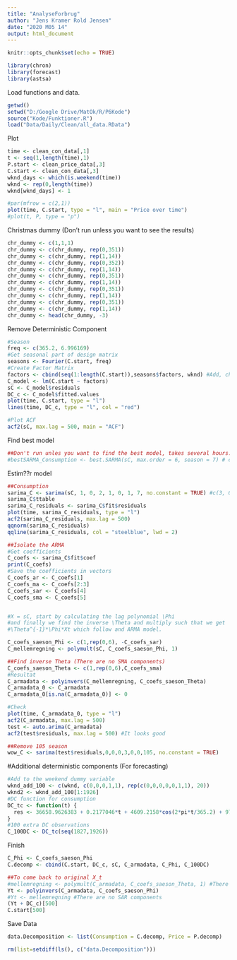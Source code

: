 ```yaml
---
title: "AnalyseForbrug"
author: "Jens Kramer Rold Jensen"
date: "2020 M05 14"
output: html_document
---
```


```r
knitr::opts_chunk$set(echo = TRUE)
```


```r
library(chron)
library(forecast)
library(astsa)
```

Load functions and data.
```r
getwd()
setwd("D:/Google Drive/MatOk/R/P6Kode")
source("Kode/Funktioner.R")
load("Data/Daily/Clean/all_data.RData")
```

Plot
```r
time <- clean_con_data[,1]
t <- seq(1,length(time),1)
P.start <- clean_price_data[,3]
C.start <- clean_con_data[,3]
wknd_days <- which(is.weekend(time))
wknd <- rep(0,length(time))
wknd[wknd_days] <- 1

#par(mfrow = c(2,1))
plot(time, C.start, type = "l", main = "Price over time")
#plot(t, P, type = "p")
```

Christmas dummy (Don't run unless you want to see the results)
```r
chr_dummy <- c(1,1,1)
chr_dummy <- c(chr_dummy, rep(0,351))
chr_dummy <- c(chr_dummy, rep(1,14))
chr_dummy <- c(chr_dummy, rep(0,352))
chr_dummy <- c(chr_dummy, rep(1,14))
chr_dummy <- c(chr_dummy, rep(0,351))
chr_dummy <- c(chr_dummy, rep(1,14))
chr_dummy <- c(chr_dummy, rep(0,351))
chr_dummy <- c(chr_dummy, rep(1,14))
chr_dummy <- c(chr_dummy, rep(0,351))
chr_dummy <- c(chr_dummy, rep(1,14))
chr_dummy <- head(chr_dummy, -3)
```

Remove Deterministic Component
```r
#Season
freq <- c(365.2, 6.996169)
#Get seasonal part of design matrix
seasons <- Fourier(C.start, freq)
#Create Factor Matrix
factors <- cbind(seq(1:length(C.start)),seasons$factors, wknd) #Add, chr_dummy, if you want to see the results.
C_model <- lm(C.start ~ factors)
sC <- C_model$residuals
DC_c <- C_model$fitted.values
plot(time, C.start, type = "l")
lines(time, DC_c, type = "l", col = "red")

#Plot ACF
acf2(sC, max.lag = 500, main = "ACF")
```

Find best model
```r
##Don't run unles you want to find the best model, takes several hours.
#bestSARMA_Consumption <- best.SARMA(sC, max.order = 6, season = 7) # c(1, 0, 2, 0, 1, 1, 7)
```

Estim??r model
```r
##Consumption
sarima_C <- sarima(sC, 1, 0, 2, 1, 0, 1, 7, no.constant = TRUE) #c(3, 0, 1, 1, 0, 1, 7), c(4, 0, 1, 1, 0, 1, 7)
sarima_C$ttable
sarima_C_residuals <- sarima_C$fit$residuals
plot(time, sarima_C_residuals, type = "l")
acf2(sarima_C_residuals, max.lag = 500)
qqnorm(sarima_C_residuals)
qqline(sarima_C_residuals, col = "steelblue", lwd = 2)

##Isolate the ARMA
#Get coefficients
C_coefs <- sarima_C$fit$coef
print(C_coefs)
#Save the coefficients in vectors
C_coefs_ar <- C_coefs[1]
C_coefs_ma <- C_coefs[2:3]
C_coefs_sar <- C_coefs[4]
C_coefs_sma <- C_coefs[5]


#X = sC, start by calculating the lag polynomial \Phi
#and finally we find the inverse \Theta and multiply such that we get
#\Theta^{-1}*\Phi*Xt which follow and ARMA model.

C_coefs_saeson_Phi <- c(1,rep(0,6), -C_coefs_sar) 
C_mellemregning <- polymult(sC, C_coefs_saeson_Phi, 1) 

##Find inverse Theta (There are no SMA components)
C_coefs_saeson_Theta <- c(1,rep(0,6),C_coefs_sma)
#Resultat
C_armadata <- polyinvers(C_mellemregning, C_coefs_saeson_Theta)
C_armadata_0 <- C_armadata
C_armadata_0[is.na(C_armadata_0)] <- 0

#Check
plot(time, C_armadata_0, type = "l")
acf2(C_armadata, max.lag = 500)
test <- auto.arima(C_armadata)
acf2(test$residuals, max.lag = 500) #It looks good

##Remove 105 season
wow_C <- sarima(test$residuals,0,0,0,3,0,0,105, no.constant = TRUE)
```


#Additional deterministic components (For forecasting)
```r
#Add to the weekend dummy variable
wknd_add_100 <- c(wknd, c(0,0,0,1,1), rep(c(0,0,0,0,0,1,1), 20))
wknd2 <- wknd_add_100[1:1926]
#DC function for consumption
DC_tc <- function(t) {
  res <- 36658.9626383 + 0.2177046*t + 4609.2158*cos(2*pi*t/365.2) + 970.7527235*sin(2*pi*t/365.2) + 475.7651720 * cos(2*pi*t/6.996169) + 156.8242892 * sin(2*pi*t/6.996169) -3153.6726925*wknd2[t]
}
#100 extra DC observations
C_100DC <- DC_tc(seq(1827,1926))
```

Finish
```r
C_Phi <- C_coefs_saeson_Phi
C.decomp <- cbind(C.start, DC_c, sC, C_armadata, C_Phi, C_100DC)

##To come back to original X_t
#mellemregning <- polymult(C_armadata, C_coefs_saeson_Theta, 1) #There are no SMA components
Yt <- polyinvers(C_armadata, C_coefs_saeson_Phi) 
#Yt <- mellemregning #There are no SAR components
(Yt + DC_c)[500]
C.start[500]
```


Save Data
```r
data.Decomposition <- list(Consumption = C.decomp, Price = P.decomp)

rm(list=setdiff(ls(), c("data.Decomposition")))
```




